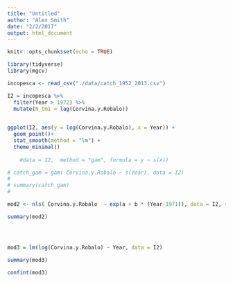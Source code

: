 ```yaml
---
title: "Untitled"
author: "Alex Smith"
date: "2/2/2017"
output: html_document
---
```


```r
knitr::opts_chunk$set(echo = TRUE)

library(tidyverse)
library(mgcv)
```


```r

incopesca <- read_csv("./data/catch_1952_2013.csv")


```

```r
I2 = incopesca %>%
  filter(Year > 1972) %>%
  mutate(N_tm1 = lag(Corvina.y.Robalo))
  

ggplot(I2, aes(y = log(Corvina.y.Robalo), x = Year)) +
  geom_point()+
  stat_smooth(method = "lm") +
  theme_minimal()
    
    #data = I2,  method = "gam", formula = y ~ s(x))

```


```r
# catch_gam = gam( Corvina.y.Robalo ~ s(Year), data = I2)
# 
# summary(catch_gam)
# 

mod2 <- nls( Corvina.y.Robalo  ~ exp(a + b * (Year-1971)), data = I2, start = list(a = 0, b = 0))

summary(mod2)




mod3 = lm(log(Corvina.y.Robalo) ~ Year, data = I2)

summary(mod3)

confint(mod3)
```

